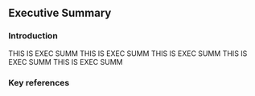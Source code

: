 

## Executive Summary

### Introduction

THIS IS EXEC SUMM
THIS IS EXEC SUMM
THIS IS EXEC SUMM
THIS IS EXEC SUMM
THIS IS EXEC SUMM

### Key references

